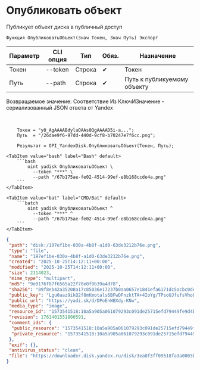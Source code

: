 ﻿---
sidebar_position: 1
description: Опубликовать объект и другие функции для работы с Yandex Disk в Открытом пакете интеграций - бесплатной open-source библиотеке интеграций для 1С:Предприятие 8, OneScript и CLI
keywords: [1C, 1С, 1С:Предприятие, 1С:Предприятие 8.3, API, Интеграция, Сервисы, Обмен, OneScript, CLI, Yandex Disk]
---


# Опубликовать объект
 Публикует объект диска в публичный доступ



`Функция ОпубликоватьОбъект(Знач Токен, Знач Путь) Экспорт`

  | Параметр | CLI опция | Тип | Обяз. | Назначение |
  |-|-|-|-|-|
  | Токен | --token | Строка | &#x2714; | Токен |
  | Путь | --path | Строка | &#x2714; | Путь к публикуемому объекту |

  
  Возвращаемое значение:   Соответствие Из КлючИЗначение - сериализованный JSON ответа от Yandex

<br/>



```bsl title="Пример использования для 1С:Предприятие/OneScript"
    Токен = "y0_AgAAAABdylaOAAs0QgAAAAD5i-a...";
    Путь  = "/26dae9f6-97dd-440d-9cf8-b70247e7f6cc.png";

    Результат = OPI_YandexDisk.ОпубликоватьОбъект(Токен, Путь);
```
    

 <Tabs>
  
    <TabItem value="bash" label="Bash" default>
        ```bash
            oint yadisk ОпубликоватьОбъект \
              --token "***" \
              --path "/67b175ae-fe02-4514-99ef-e8b168ccde4a.png"
        ```
    </TabItem>
  
    <TabItem value="bat" label="CMD/Bat" default>
        ```batch
            oint yadisk ОпубликоватьОбъект ^
              --token "***" ^
              --path "/67b175ae-fe02-4514-99ef-e8b168ccde4a.png"
        ```
    </TabItem>
</Tabs>


```json title="Результат"
{
 "path": "disk:/197ef1be-030a-4b8f-a1d0-63de3212b76e.png",
 "type": "file",
 "name": "197ef1be-030a-4b8f-a1d0-63de3212b76e.png",
 "created": "2025-10-25T14:12:11+00:00",
 "modified": "2025-10-25T14:12:11+00:00",
 "size": 2114023,
 "mime_type": "multipart",
 "md5": "9e0176f87f6565a22f78e0f9b39a4d78",
 "sha256": "89f8eb42a35208a17c85036e17237b0aa0657e1841efa6171dc5acbc0dea9e18",
 "public_key": "Lgu0aaz9ikQ2f8mKmotals6BFwDFnzktTA+4IoYg/TPsoUJfufsVhoL8Gi0aeYGcq/J6bpmRyOJonT3VoXnDag==",
 "public_url": "https://yadi.sk/d/DPoEnWBXdy-KNw",
 "media_type": "image",
 "resource_id": "1573541518:10a5a905a061079293c091de25715efd79449fe9d4b8376edebdb8a22d8a51c7",
 "revision": 1761401551800591,
 "comment_ids": {
  "public_resource": "1573541518:10a5a905a061079293c091de25715efd79449fe9d4b8376edebdb8a22d8a51c7",
  "private_resource": "1573541518:10a5a905a061079293c091de25715efd79449fe9d4b8376edebdb8a22d8a51c7"
 },
 "exif": {},
 "antivirus_status": "clean",
 "file": "https://downloader.disk.yandex.ru/disk/3ea0f3ff09518fa3a0003b8b7e2a40f08b0881bb9c0156382ff51bdbd01b5983/68fd1310/Kdpe3dFisZLPovVA4r-aBmpkby3AOQiLsayEHYapOMw2ylFGSbZZrsWtGPTvHxG_-QDrqSGFBOOsS3b3gKT1zA%3D%3D?uid=1573541518&filename=197ef1be-030a-4b8f-a1d0-63de3212b76e.png&disposition=attachment&hash=&limit=0&content_type=multipart&owner_uid=1573541518&fsize=2114023&hid=03d7263840468e281bd0b238a26e7d0d&media_type=image&tknv=v3&etag=9e0176f87f6565a22f78e0f9b39a4d78"
}
```

